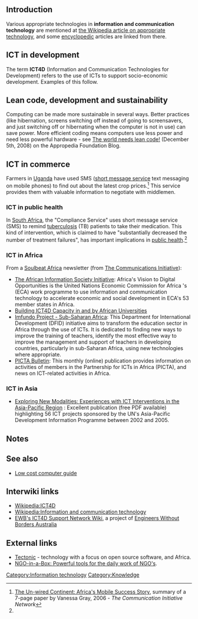 {{topic header| default.png | Information technology}} 

==Introduction==
Various appropriate technologies in '''information and communication technology''' are mentioned at [[Wikipedia:Appropriate technology#Information and communication technology|the Wikipedia article on appropriate technology]], and some [[Appropedia:Ruleset#Encyclopedic_Content_Policy|encyclopedic]] articles are linked from there. 

== ICT in development ==

The term '''ICT4D''' (Information and Communication Technologies for Development) refers to the use of ICTs to support socio-economic development. Examples of this follow.

== Lean code, development and sustainability==

{{main|Sustainable computing}}

Computing can be made more sustainable in several ways. Better practices (like hibernation, screens switching off instead of going to screensavers, and just switching off or hibernating when the computer is not in use) can save power. More efficient coding means computers use less power and need less powerful hardware - see [http://blogs.appropedia.org/2008/12/05/the-world-needs-lean-code/ The world needs lean code!] (December 5th, 2008) on the Appropedia Foundation Blog.

==ICT in commerce==
Farmers in 
[[Uganda]]{{w|Uganda}} have used SMS ([[short message service]]{{w|short message service}} text messaging on mobile phones) to find out about the latest crop prices.<ref name="Africa's Mobile Success Story">[http://www.comminit.com/en/node/265616 The Un-wired Continent: Africa's Mobile Success Story], summary of a 7-page paper by Vanessa Gray, 2006 ''- The Communication Initiative Network''</ref> This service provides them with valuable information to negotiate with middlemen.

=== ICT in public health ===

In [[South Africa]]{{w|South Africa}}, the "Compliance Service" uses short message service (SMS) to remind [[tuberculosis]] (TB) patients to take their medication. This kind of intervention, which is claimed to have  "substantially decreased the number of treatment failures", has important implications in [[public health]].<ref name="Africa's Mobile Success Story"/>

===ICT in Africa===
From a [http://www.comminit.com/africa/ Soulbeat Africa] newsletter (from [http://www.comminit.com The Communications Initiative]):
*[http://www.comminit.com/africa/experiences/pds72004/experiences-2592.html The African Information Society Initiative]: Africa's Vision to Digital Opportunities is the United Nations Economic Commission for Africa 's (ECA) work programme to use information and communication technology to accelerate economic and social development in ECA's 53 member states in Africa. 
*[http://www.comminit.com/africa/strategicthinking/st2005/thinking-1441.html Building ICT4D Capacity in and by African Universities]
*[http://www.comminit.com/africa/experiences/pds32003/experiences-2328.html Imfundo Project - Sub-Saharan Africa]:  This Department for International Development (DFID) initiative aims to transform the education sector in Africa through the use of ICTs. It is dedicated to finding new ways to improve the training of teachers, identify the most effective way to improve the management and support of teachers in developing countries, particularly in sub-Saharan Africa, using new technologies where appropriate.
*[http://www.comminit.com/africa/e-newsletters/enews/enews-364.html PICTA Bulletin]: This monthly (online) publication provides information on activities of members in the Partnership for ICTs in Africa (PICTA), and news on ICT-related activities in Africa.

===ICT in Asia===
* [http://www.apdip.net/news/exploringnewmodalities Exploring New Modalities: Experiences with ICT Interventions in the Asia-Pacific Region] : Excellent publication (free PDF available) highlighting 56 ICT projects sponsored by the UN's Asia-Pacific Development Information Programme between 2002 and 2005.

==Notes==
<small><references/></small>

== See also ==

* [[Low cost computer guide]]

== Interwiki links ==

* [[Wikipedia:ICT4D]]
* [[Wikipedia:Information and communication technology]]
* [http://www.ewb-isn.com/wiki/ EWB's ICT4D Support Network Wiki], a project of [[Engineers Without Borders Australia]]

==External links==
*[http://www.tectonic.co.za Tectonic] - technology with a focus on open source software, and Africa.
*[http://ngoinabox.org/ NGO-in-a-Box: Powerful tools for the daily work of NGO's].



{{Needtopicadmin}}


[[Category:Information technology]]
[[Category:Knowledge]]